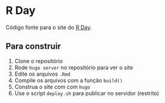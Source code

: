 # R Day

Código fonte para o site do [R Day](http://rday.leg.ufpr.br).

## Para construir

1. Clone o repositório
2. Rode `hugo server` no repositório para ver o site
3. Edite os arquivos `.Rmd`
4. Compile os arquivos com a função `build()`
5. Construa o site com com `hugo`
6. Use o script `deploy.sh` para publicar no servidor (restrito)
